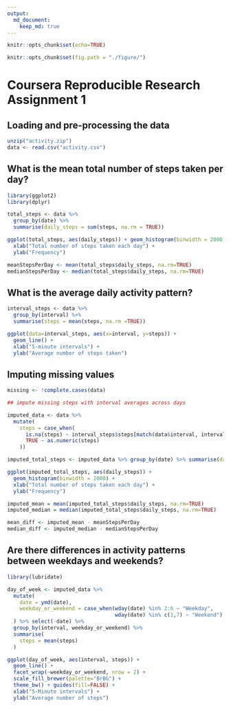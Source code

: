 ---
output: 
  md_document: 
    keep_md: true
---


```{r setup, include = FALSE}

knitr::opts_chunk$set(echo=TRUE)

knitr::opts_chunk$set(fig.path = "./figure/")
```


# Coursera Reproducible Research Assignment 1

## Loading and pre-processing the data

```{r}
unzip("activity.zip")
data <- read.csv("activity.csv")
```

## What is the mean total number of steps taken per day?

```{r}
library(ggplot2)
library(dplyr)

total_steps <- data %>%
  group_by(date) %>%
  summarise(daily_steps = sum(steps, na.rm = TRUE))

ggplot(total_steps, aes(daily_steps)) + geom_histogram(binwidth = 2000) +
  xlab("Total number of steps taken each day") + 
  ylab("Frequency")

meanStepsPerDay <- mean(total_steps$daily_steps, na.rm=TRUE)
medianStepsPerDay <- median(total_steps$daily_steps, na.rm=TRUE)
```

## What is the average daily activity pattern?

```{r}
interval_steps <- data %>% 
  group_by(interval) %>%
  summarise(steps = mean(steps, na.rm =TRUE))
```

```{r}
ggplot(data=interval_steps, aes(x=interval, y=steps)) +
  geom_line() +
  xlab("5-minute intervals") +
  ylab("Average number of steps taken")
```

## Imputing missing values

```{r}
missing <- !complete.cases(data)

## impute missing steps with interval averages across days

imputed_data <- data %>%
  mutate(
    steps = case_when(
      is.na(steps) ~ interval_steps$steps[match(data$interval, interval_steps$interval)],      
      TRUE ~ as.numeric(steps)
    ))

imputed_total_steps <- imputed_data %>% group_by(date) %>% summarise(daily_steps = sum(steps))

ggplot(imputed_total_steps, aes(daily_steps)) + 
  geom_histogram(binwidth = 2000) + 
  xlab("Total number of steps taken each day") + 
  ylab("Frequency")

imputed_mean = mean(imputed_total_steps$daily_steps, na.rm=TRUE)
imputed_median = median(imputed_total_steps$daily_steps, na.rm=TRUE)

mean_diff <- imputed_mean - meanStepsPerDay 
median_diff <- imputed_median - medianStepsPerDay
```

## Are there differences in activity patterns between weekdays and weekends?

```{r}

library(lubridate)

day_of_week <- imputed_data %>%
  mutate(
    date = ymd(date),
    weekday_or_weekend = case_when(wday(date) %in% 2:6 ~ "Weekday",
                                   wday(date) %in% c(1,7) ~ "Weekend")
  ) %>% select(-date) %>%
  group_by(interval, weekday_or_weekend) %>%
  summarise(
    steps = mean(steps)
  )

ggplot(day_of_week, aes(interval, steps)) + 
  geom_line() + 
  facet_wrap(~weekday_or_weekend, nrow = 2) +
  scale_fill_brewer(palette="BrBG") +
  theme_bw() + guides(fill=FALSE) +
  xlab("5-Minute intervals") + 
  ylab("Average number of steps")
```


